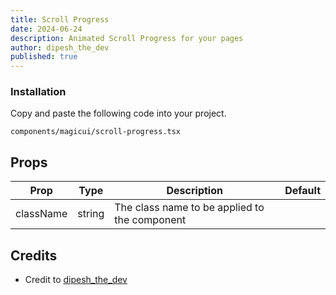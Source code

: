 ```yaml
---
title: Scroll Progress
date: 2024-06-24
description: Animated Scroll Progress for your pages
author: dipesh_the_dev
published: true
---
```


<ComponentPreview name="scroll-progress-demo" />

<Steps>

### Installation

Copy and paste the following code into your project.

```text
components/magicui/scroll-progress.tsx
```

<ComponentSource name="scroll-progress" />

</Steps>

## Props

| Prop        | Type            | Description                                        | Default |
| ----------- | --------------- | -------------------------------------------------- | ------- |
| className   | string          | The class name to be applied to the component      |         |

## Credits

- Credit to [dipesh_the_dev](https://twitter.com/dipesh_the_dev)
